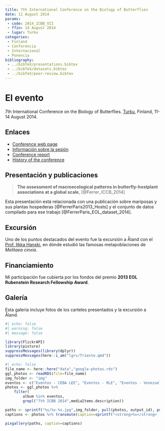 ```yaml
---
title: 7th International Conference on the Biology of Butterflies
date: 11 August 2014
params:
 - code: 2014_ICBB_VII
 - ffin: 14 August 2014
 - lugar: Turku
categories:
 - Finland
 - Conferencia
 - Internacional
 - Ponencia
bibliography:
 - ../bibTeX/presentations.bibtex
 - ../bibTeX/datasets.bibtex
 - ../bibTeX/peer-review.bibtex
---
```


# El evento 

7th International Conference on the Biology of Butterflies. [Turku](/lgrs/Turku.qmd), Finland, 11-14 August 2014.

## Enlaces

- [Conference web page](http://www.nymphalidae.net/icbb2014/index.html)
- [Información sobre la sesión](http://www.nymphalidae.net/icbb2014/genbutbio.html)
- [Conference report](http://www.nymphalidae.net/icbb2014/Antenna2.pdf)
- [History of the conference](http://www.nymphalidae.net/icbb2014/Antenna.pdf)

## Presentación y publicaciones

> **The assessment of macroecological patterns in butterfly-hostplant associations at a global scale**, [@Ferrer_ICCB_2014]

Esta presentación está relacionada con una publicación sobre mariposas y sus plantas hospederas [@FerrerParis2013_Hosts] y el conjunto de datos compilado para ese trabajo [@FerrerParis_EOL_dataset_2014].

## Excursión

Uno de los puntos destacados del evento fue la excursión a Åland con el [Prof. Ilkka Hanski](https://en.wikipedia.org/wiki/Ilkka_Hanski), en dónde estudió las famosas metapoblaciones de _Melitaea cinxia_.

## Financiamiento

Mi participación fue cubierta por los fondos del premio **2013 EOL Rubenstein Research Fellowship Award**.


## Galería

Esta galería incluye fotos de los carteles presentados y la excursión a Åland.

```r
#| echo: false
#| warning: false
#| message: false

library(FlickrAPI)
library(pixture)
suppressMessages(library(dplyr))
suppressMessages(here::i_am("lgrs/Trieste.qmd"))

```

```r
#| echo: false
file_name <- here::here("data","google-photos.rds")
ggl_photos <- readRDS(file=file_name)
img_folder <- "img"
eventos <- c("Eventos - CEBA LEE", "Eventos - RLE", "Eventos - Venezuela", "Eventos - Mariposas", "Eventos - IVIC")
photos <- ggl_photos %>% 
    filter(
        album %in% eventos,
        grepl("7th ICBB 2014",mediaItems.description))

paths <- sprintf("%s/%s-%s.jpg",img_folder, pull(photos, output_id), pull(photos, output_file))
captions <- photos %>% transmute(caption=sprintf("<strong>%s</strong>  por <a href='%s' target='googlephotos'>JR Ferrer-Paris @ Google Photos</a>",mediaItems.description,mediaItems.productUrl)) %>% pull

pixgallery(paths, caption=captions)

```